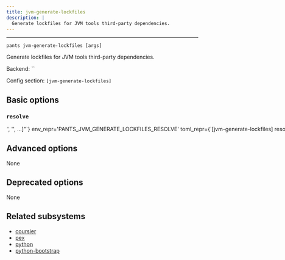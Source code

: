 ```yaml
---
title: jvm-generate-lockfiles
description: |
  Generate lockfiles for JVM tools third-party dependencies.
---
```



---

```
pants jvm-generate-lockfiles [args]
```

Generate lockfiles for JVM tools third-party dependencies.

Backend: <span className="color--primary">``</span>

Config section: <span className="color--primary">`[jvm-generate-lockfiles]`</span>

<span className={styles.options}>

## Basic options

### `resolve`

<Option
  cli_repr={`--jvm-generate-lockfiles-resolve="['<str>', '<str>', ...]"`}
  env_repr='PANTS_JVM_GENERATE_LOCKFILES_RESOLVE'
  toml_repr={`[jvm-generate-lockfiles]
resolve = [
    '<str>',
    '<str>',
    ...,
]`}
  default_repr={`[]`}
>

Only generate lockfiles for the specified resolve(s).

Resolves are the logical names for tool lockfiles which are the options scope for that tool such as `junit`.

For example, you can run `./pants jvm-generate-lockfiles --resolve=junit to only generate lockfiles for the `junit` tool.

If you specify an invalid resolve name, like &#x27;fake&#x27;, Pants will output all possible values.

If not specified, Pants will generate lockfiles for all resolves.

</Option>

## Advanced options

None

## Deprecated options

None

## Related subsystems

- [coursier](../subsystems/coursier.mdx)
- [pex](../subsystems/pex.mdx)
- [python](../subsystems/python.mdx)
- [python-bootstrap](../subsystems/python-bootstrap.mdx)

</span>
